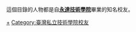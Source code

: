 {{Catnav|頁面分類|人物|校友|大學校友|台灣大專院校校友}}
這個目錄的人物都是自'''[[永達技術學院|永達技術學院]]'''畢業的知名校友。

[[Category:永達技術學院|+]]
[[Category:臺灣私立技術學院校友|Category:臺灣私立技術學院校友]]